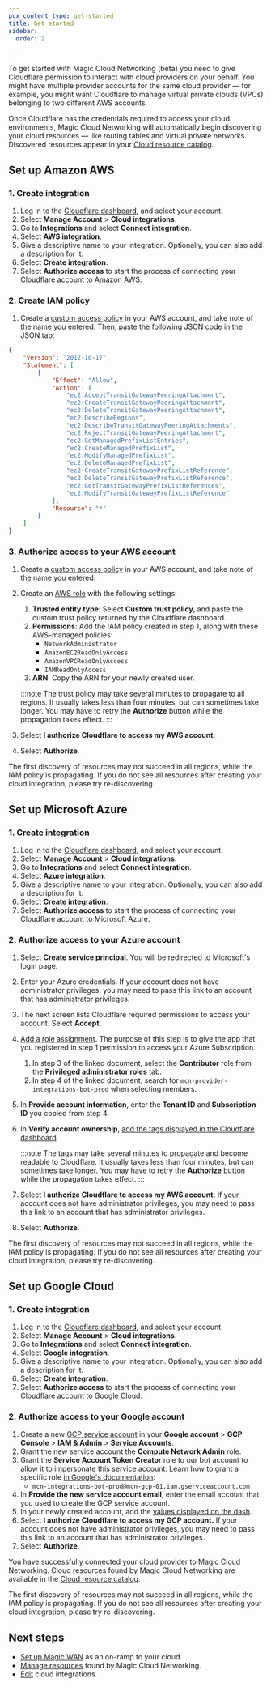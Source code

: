 ```yaml
---
pcx_content_type: get-started
title: Get started
sidebar:
  order: 2

---
```


To get started with Magic Cloud Networking (beta) you need to give Cloudflare permission to interact with cloud providers on your behalf. You might have multiple provider accounts for the same cloud provider — for example, you might want Cloudflare to manage virtual private clouds (VPCs) belonging to two different AWS accounts.

Once Cloudflare has the credentials required to access your cloud environments, Magic Cloud Networking will automatically begin discovering your cloud resources — like routing tables and virtual private networks. Discovered resources appear in your [Cloud resource catalog](/magic-cloud-networking/manage-resources/#cloud-resource-catalog).

## Set up Amazon AWS

### 1. Create integration

1. Log in to the [Cloudflare dashboard](https://dash.cloudflare.com/), and select your account.
2. Select **Manage Account** > **Cloud integrations**.
3. Go to **Integrations** and select **Connect integration**.
4. Select **AWS integration**.
5. Give a descriptive name to your integration. Optionally, you can also add a description for it.
6. Select **Create integration**.
7. Select **Authorize access** to start the process of connecting your Cloudflare account to Amazon AWS.

### 2. Create IAM policy

1. Create a [custom access policy](https://docs.aws.amazon.com/IAM/latest/UserGuide/access_policies_create-console.html) in your AWS account, and take note of the name you entered. Then, paste the following [JSON code](https://docs.aws.amazon.com/IAM/latest/UserGuide/reference_policies_elements_version.html) in the JSON tab:

```json
{
    "Version": "2012-10-17",
    "Statement": [
        {
            "Effect": "Allow",
            "Action": [
                "ec2:AcceptTransitGatewayPeeringAttachment",
                "ec2:CreateTransitGatewayPeeringAttachment",
                "ec2:DeleteTransitGatewayPeeringAttachment",
                "ec2:DescribeRegions",
                "ec2:DescribeTransitGatewayPeeringAttachments",
                "ec2:RejectTransitGatewayPeeringAttachment",
                "ec2:GetManagedPrefixListEntries",
                "ec2:CreateManagedPrefixList",
                "ec2:ModifyManagedPrefixList",
                "ec2:DeleteManagedPrefixList",
                "ec2:CreateTransitGatewayPrefixListReference",
                "ec2:DeleteTransitGatewayPrefixListReference",
                "ec2:GetTransitGatewayPrefixListReferences",
                "ec2:ModifyTransitGatewayPrefixListReference"
            ],
            "Resource": "*"
        }
    ]
}
```

### 3. Authorize access to your AWS account

1. Create a [custom access policy](https://docs.aws.amazon.com/IAM/latest/UserGuide/access_policies_create-console.html) in your AWS account, and take note of the name you entered.
2. Create an [AWS role](https://docs.aws.amazon.com/IAM/latest/UserGuide/id_roles_create_for-custom.html) with the following settings:
   1. **Trusted entity type**: Select **Custom trust policy**, and paste the custom trust policy returned by the Cloudflare dashboard.
   2. **Permissions**: Add the IAM policy created in step 1, along with these AWS-managed policies:
      - `NetworkAdministrator`
      - `AmazonEC2ReadOnlyAccess`
      - `AmazonVPCReadOnlyAccess`
      - `IAMReadOnlyAccess`
   3. **ARN**: Copy the ARN for your newly created user.

   :::note
	 The trust policy may take several minutes to propagate to all regions. It usually takes less than four minutes, but can sometimes take longer. You may have to retry the **Authorize** button while the propagation takes effect.
	 :::

3. Select **I authorize Cloudflare to access my AWS account.**
4. Select **Authorize**.

The first discovery of resources may not succeed in all regions, while the IAM policy is propagating. If you do not see all resources after creating your cloud integration, please try re-discovering.

## Set up Microsoft Azure

### 1. Create integration

1. Log in to the [Cloudflare dashboard](https://dash.cloudflare.com/), and select your account.
2. Select **Manage Account** > **Cloud integrations**.
3. Go to **Integrations** and select **Connect integration**.
4. Select **Azure integration**.
5. Give a descriptive name to your integration. Optionally, you can also add a description for it.
6. Select **Create integration**.
7. Select **Authorize access** to start the process of connecting your Cloudflare account to Microsoft Azure.

### 2. Authorize access to your Azure account

1. Select **Create service principal**. You will be redirected to Microsoft's login page.
2. Enter your Azure credentials. If your account does not have administrator privileges, you may need to pass this link to an account that has administrator privileges.
3. The next screen lists Cloudflare required permissions to access your account. Select **Accept**.
4. [Add a role assignment](https://learn.microsoft.com/en-us/azure/role-based-access-control/role-assignments-portal). The purpose of this step is to give the app that you registered in step 1 permission to access your Azure Subscription.
   1. In step 3 of the linked document, select the **Contributor** role from the **Privileged administrator roles** tab.
   2. In step 4 of the linked document, search for  `mcn-provider-integrations-bot-prod` when selecting members.
5. In **Provide account information**, enter the **Tenant ID** and **Subscription ID** you copied from step 4.
6. In **Verify account ownership**, [add the tags displayed in the Cloudflare dashboard](https://learn.microsoft.com/en-us/azure/azure-resource-manager/management/tag-resources-portal).

   :::note
	 The tags may take several minutes to propagate and become readable to Cloudflare. It usually takes less than four minutes, but can sometimes take longer. You may have to retry the **Authorize** button while the propagation takes effect.
	 :::

7. Select **I authorize Cloudflare to access my AWS account.** If your account does not have administrator privileges, you may need to pass this link to an account that has administrator privileges.
8. Select **Authorize**.

The first discovery of resources may not succeed in all regions, while the IAM policy is propagating. If you do not see all resources after creating your cloud integration, please try re-discovering.

## Set up Google Cloud

### 1. Create integration

1. Log in to the [Cloudflare dashboard](https://dash.cloudflare.com/), and select your account.
2. Select **Manage Account** > **Cloud integrations**.
3. Go to **Integrations** and select **Connect integration**.
4. Select **Google  integration**.
5. Give a descriptive name to your integration. Optionally, you can also add a description for it.
6. Select **Create integration**.
7. Select **Authorize access** to start the process of connecting your Cloudflare account to Google Cloud.

### 2. Authorize access to your Google account

1. Create a new [GCP service account](https://cloud.google.com/iam/docs/service-accounts-create) in your **Google account** > **GCP Console** > **IAM & Admin** > **Service Accounts**.
2. Grant the new service account the **Compute Network Admin** role.
3. Grant the **Service Account Token Creator** role to our bot account to allow it to impersonate this service account. Learn how to grant a specific role [in Google's documentation](https://cloud.google.com/iam/docs/manage-access-service-accounts#grant-single-role):
   - `mcn-integrations-bot-prod@mcn-gcp-01.iam.gserviceaccount.com`
4. In **Provide the new service account email**, enter the email account that you used to create the GCP service account.
5. In your newly created account, add the [values displayed on the dash](https://www.google.com/url?q=https://cloud.google.com/resource-manager/docs/creating-managing-labels%23create-labels&sa=D&source=docs&ust=1740049107852729&usg=AOvVaw2u7AYwBxhB39ojXesn7tlm).
6. Select **I authorize Cloudflare to access my GCP account.** If your account does not have administrator privileges, you may need to pass this link to an account that has administrator privileges.
7. Select **Authorize**.

You have successfully connected your cloud provider to Magic Cloud Networking. Cloud resources found by Magic Cloud Networking are available in the [Cloud resource catalog](/magic-cloud-networking/manage-resources/#cloud-resource-catalog).

The first discovery of resources may not succeed in all regions, while the IAM policy is propagating. If you do not see all resources after creating your cloud integration, please try re-discovering.

## Next steps

- [Set up Magic WAN](/magic-cloud-networking/cloud-on-ramps/) as an on-ramp to your cloud.
- [Manage resources](/magic-cloud-networking/manage-resources/) found by Magic Cloud Networking.
- [Edit](/magic-cloud-networking/manage-resources/#edit-cloud-integrations) cloud integrations.
